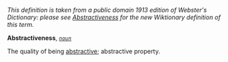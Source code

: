 ''This definition is taken from a public domain 1913 edition of Webster's Dictionary: please see [[Abstractiveness]] for the new Wiktionary definition of this term.''

'''Abstractiveness''', ''<code>[[noun (part of speech)|noun]]</code>''

The quality of being [[abstractive]]; abstractive property.